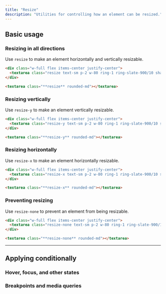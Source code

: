 ```yaml
---
title: "Resize"
description: "Utilities for controlling how an element can be resized."
---
```




## Basic usage

### Resizing in all directions

Use `resize` to make an element horizontally and vertically resizable.

```html {{ mode: 'example', hint: 'Drag the textarea handle in the demo to see the expected behaviour' }}
<div class="w-full flex items-center justify-center">
  <textarea class="resize text-sm p-2 w-80 ring-1 ring-slate-900/10 shadow-sm rounded-md dark:bg-slate-800 dark:ring-0 dark:highlight-white/5" rows="3"></textarea>
</div>
```

```html
<textarea class="**resize** rounded-md"></textarea>
```

### Resizing vertically

Use `resize-y` to make an element vertically resizable.

```html {{ mode: 'example', hint: 'Drag the textarea handle in the demo to see the expected behaviour' }}
<div class="w-full flex items-center justify-center">
  <textarea class="resize-y text-sm p-2 w-80 ring-1 ring-slate-900/10 shadow-sm rounded-md dark:bg-slate-800 dark:ring-0 dark:highlight-white/5" rows="3"></textarea>
</div>
```

```html
<textarea class="**resize-y** rounded-md"></textarea>
```

### Resizing horizontally

Use `resize-x` to make an element horizontally resizable.

```html {{ mode: 'example', hint: 'Drag the textarea handle in the demo to see the expected behaviour' }}
<div class="w-full flex items-center justify-center">
  <textarea class="resize-x text-sm p-2 w-80 ring-1 ring-slate-900/10 shadow-sm rounded-md dark:bg-slate-800 dark:ring-0 dark:highlight-white/5" rows="3"></textarea>
</div>
```

```html
<textarea class="**resize-x** rounded-md"></textarea>
```

### Preventing resizing

Use `resize-none` to prevent an element from being resizable.

```html {{ mode: 'example', hint: 'Notice that the textarea handle is gone' }}
<div class="w-full flex items-center justify-center">
  <textarea class="resize-none text-sm p-2 w-80 ring-1 ring-slate-900/10 shadow-sm rounded-md dark:bg-slate-800 dark:ring-0 dark:highlight-white/5" rows="3"></textarea>
</div>
```

```html
<textarea class="**resize-none** rounded-md"></textarea>
```

---

## <Heading ignore>Applying conditionally</Heading>

### <Heading ignore>Hover, focus, and other states</Heading>

<HoverFocusAndOtherStates defaultClass="resize-none" featuredClass="resize" />

### <Heading ignore>Breakpoints and media queries</Heading>

<BreakpointsAndMediaQueries defaultClass="resize-none" featuredClass="resize" />
